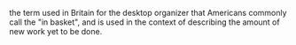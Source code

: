{{rfv}} the term used in Britain for the desktop organizer that Americans commonly call the "in basket", and is used in the context of describing the amount of new work yet to be done.